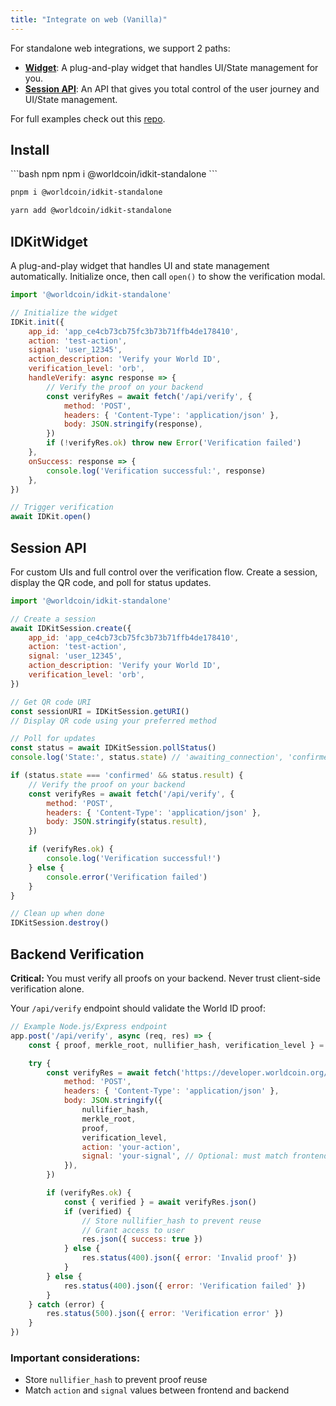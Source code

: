 ```yaml
---
title: "Integrate on web (Vanilla)"
---
```


For standalone web integrations, we support 2 paths:

- [**Widget**](#idkitwidget): A plug-and-play widget that handles UI/State management for you.
- [**Session API**](#session-api): An API that gives you total control of the user journey and UI/State management.

For full examples check out this [repo](https://github.com/worldcoin/idkit-js/tree/main/examples/with-html).

## Install

<CodeGroup>
```bash npm
npm i @worldcoin/idkit-standalone
```

```bash pnpm
pnpm i @worldcoin/idkit-standalone
```

```bash yarn
yarn add @worldcoin/idkit-standalone
```
</CodeGroup>

## IDKitWidget

A plug-and-play widget that handles UI and state management automatically. Initialize once, then call `open()` to show the verification modal.

```javascript
import '@worldcoin/idkit-standalone'

// Initialize the widget
IDKit.init({
	app_id: 'app_ce4cb73cb75fc3b73b71ffb4de178410',
	action: 'test-action',
	signal: 'user_12345',
	action_description: 'Verify your World ID',
	verification_level: 'orb',
	handleVerify: async response => {
		// Verify the proof on your backend
		const verifyRes = await fetch('/api/verify', {
			method: 'POST',
			headers: { 'Content-Type': 'application/json' },
			body: JSON.stringify(response),
		})
		if (!verifyRes.ok) throw new Error('Verification failed')
	},
	onSuccess: response => {
		console.log('Verification successful:', response)
	},
})

// Trigger verification
await IDKit.open()
```

## Session API

For custom UIs and full control over the verification flow. Create a session, display the QR code, and poll for status updates.

```javascript
import '@worldcoin/idkit-standalone'

// Create a session
await IDKitSession.create({
	app_id: 'app_ce4cb73cb75fc3b73b71ffb4de178410',
	action: 'test-action',
	signal: 'user_12345',
	action_description: 'Verify your World ID',
	verification_level: 'orb',
})

// Get QR code URI
const sessionURI = IDKitSession.getURI()
// Display QR code using your preferred method

// Poll for updates
const status = await IDKitSession.pollStatus()
console.log('State:', status.state) // 'awaiting_connection', 'confirmed', 'failed'

if (status.state === 'confirmed' && status.result) {
	// Verify the proof on your backend
	const verifyRes = await fetch('/api/verify', {
		method: 'POST',
		headers: { 'Content-Type': 'application/json' },
		body: JSON.stringify(status.result),
	})

	if (verifyRes.ok) {
		console.log('Verification successful!')
	} else {
		console.error('Verification failed')
	}
}

// Clean up when done
IDKitSession.destroy()
```

## Backend Verification

**Critical:** You must verify all proofs on your backend. Never trust client-side verification alone.

Your `/api/verify` endpoint should validate the World ID proof:

```javascript
// Example Node.js/Express endpoint
app.post('/api/verify', async (req, res) => {
	const { proof, merkle_root, nullifier_hash, verification_level } = req.body

	try {
		const verifyRes = await fetch('https://developer.worldcoin.org/api/v1/verify/app_your_app_id', {
			method: 'POST',
			headers: { 'Content-Type': 'application/json' },
			body: JSON.stringify({
				nullifier_hash,
				merkle_root,
				proof,
				verification_level,
				action: 'your-action',
				signal: 'your-signal', // Optional: must match frontend
			}),
		})

		if (verifyRes.ok) {
			const { verified } = await verifyRes.json()
			if (verified) {
				// Store nullifier_hash to prevent reuse
				// Grant access to user
				res.json({ success: true })
			} else {
				res.status(400).json({ error: 'Invalid proof' })
			}
		} else {
			res.status(400).json({ error: 'Verification failed' })
		}
	} catch (error) {
		res.status(500).json({ error: 'Verification error' })
	}
})
```

### **Important considerations:**

- Store `nullifier_hash` to prevent proof reuse
- Match `action` and `signal` values between frontend and backend